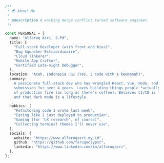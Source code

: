 ```ts
/**
 * 🌏 About Me
 *
 * @description A walking merge conflict turned software engineer.
 */

const PERSONAL = {
  name: "Alfaruq Asri, S.Pd",
  title: [
    "Full-stack Developer (with front-end bias)",
    "Bug Squasher Extraordinaire",
    "Cloud Tinkerer",
    "Mobile App Crafter",
    "Certified Late-night Debugger",
  ],
  location: "Aceh, Indonesia 🇮🇩 (Yes, I code with a keumamah)",
  summary: `
    A passionate full-stack dev who has wrangled React, Vue, Node, and PostgreSQL into
    submission for over 4 years. Loves building things people *actually* use and isn’t afraid
    of production fire (as long as there's coffee). Believes CI/CD is love, Docker is life,
    and that dark mode is a lifestyle.
  `,
  hobbies: [
    "Refactoring code I wrote last week",
    "Eating like I just deployed to production",
    "Gaming (for 'UX research', of course)",
    "Collecting terminal themes I'll never use",
  ],
  socials: {
    website: "https://www.alfaruqasri.my.id",
    github: "https://github.com/faruqeclypst",
    linkedin: "https://www.linkedin.com/in/alfaruqasri",
  },
};
```
